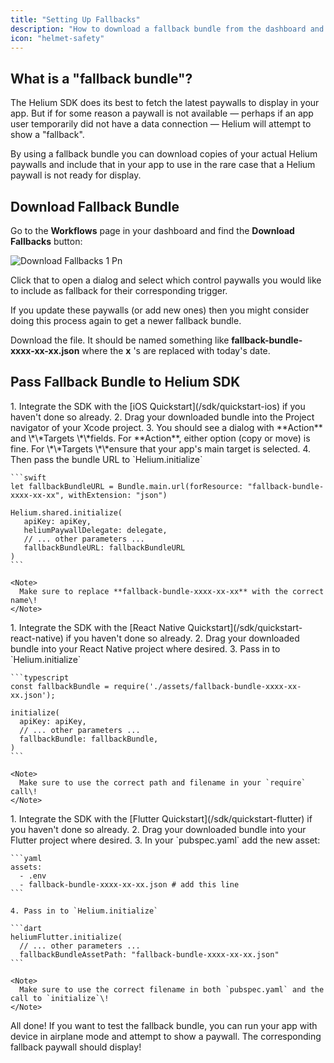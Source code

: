 ```yaml
---
title: "Setting Up Fallbacks"
description: "How to download a fallback bundle from the dashboard and include it in your app."
icon: "helmet-safety"
---
```


## What is a "fallback bundle"?

The Helium SDK does its best to fetch the latest paywalls to display in your app. But if for some reason a paywall is not available — perhaps if an app user temporarily did not have a data connection — Helium will attempt to show a "fallback".

By using a fallback bundle you can download copies of your actual Helium paywalls and include that in your app to use in the rare case that a Helium paywall is not ready for display.

## Download Fallback Bundle

Go to the **Workflows** page in your dashboard and find the **Download Fallbacks** button:

![Download Fallbacks 1 Pn](/images/download_fallbacks_1.png)

Click that to open a dialog and select which control paywalls you would like to include as fallback for their corresponding trigger.

<Tip>
  If you update these paywalls (or add new ones) then you might consider doing this process again to get a newer fallback bundle.
</Tip>

Download the file. It should be named something like **fallback-bundle-xxxx-xx-xx.json** where the **x** 's are replaced with today's date.

## Pass Fallback Bundle to Helium SDK

<Tabs>
  <Tab title="iOS">
    1. Integrate the SDK with the [iOS Quickstart](/sdk/quickstart-ios) if you haven't done so already.
    2. Drag your downloaded bundle into the Project navigator of your Xcode project.
    3. You should see a dialog with **Action** and \*\*Targets \*\*fields. For **Action**, either option (copy or move) is fine. For \*\*Targets \*\*ensure that your app's main target is selected.
    4. Then pass the bundle URL to `Helium.initialize`

    ```swift
    let fallbackBundleURL = Bundle.main.url(forResource: "fallback-bundle-xxxx-xx-xx", withExtension: "json")
    
    Helium.shared.initialize(
       apiKey: apiKey,
       heliumPaywallDelegate: delegate,
       // ... other parameters ...
       fallbackBundleURL: fallbackBundleURL
    )
    ```

    <Note>
      Make sure to replace **fallback-bundle-xxxx-xx-xx** with the correct name\!
    </Note>
  </Tab>
  <Tab title="React Native">
    1. Integrate the SDK with the [React Native Quickstart](/sdk/quickstart-react-native) if you haven't done so already.
    2. Drag your downloaded bundle into your React Native project where desired.
    3. Pass in to `Helium.initialize`

    ```typescript
    const fallbackBundle = require('./assets/fallback-bundle-xxxx-xx-xx.json');
    
    initialize(
      apiKey: apiKey,
      // ... other parameters ...
      fallbackBundle: fallbackBundle,
    )
    ```

    <Note>
      Make sure to use the correct path and filename in your `require` call\!
    </Note>
  </Tab>
  <Tab title="Flutter">
    1. Integrate the SDK with the [Flutter Quickstart](/sdk/quickstart-flutter) if you haven't done so already.
    2. Drag your downloaded bundle into your Flutter project where desired.
    3. In your `pubspec.yaml` add the new asset:

    ```yaml
    assets:
      - .env
      - fallback-bundle-xxxx-xx-xx.json # add this line
    ```

    4. Pass in to `Helium.initialize`

    ```dart
    heliumFlutter.initialize(
      // ... other parameters ...
      fallbackBundleAssetPath: "fallback-bundle-xxxx-xx-xx.json"
    ```

    <Note>
      Make sure to use the correct filename in both `pubspec.yaml` and the call to `initialize`\!
    </Note>
  </Tab>
</Tabs>

All done\! If you want to test the fallback bundle, you can run your app with device in airplane mode and attempt to show a paywall. The corresponding fallback paywall should display\!